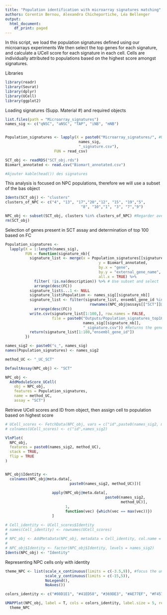 ```yaml
---
title: "Population identification with microarray signatures matching"
authors: Corentin Bernou, Alexandra Chicheportiche, Léa Bellenger
output:
  html_document:
    df_print: paged
---
```


In this script, we load the population signatures defined using our microarrays experiments
We then select the top genes for each signature, and calculate a UCell score for each signature in each cell.
Cells are individually attributed to populations based on the highest score amongst signatures.

Libraries
```r
library(readr)
library(Seurat)
library(dplyr)
library(UCell)
library(ggplot2)
```

Loading signatures (Supp. Material #) and required objects
```r
list.files(path = "Microarray_signatures")
names_sig <- c("qNSC", "aNSC", "TAP", "iNB", "mNB")


Population_signatures <- lapply(X = paste0("Microarray_signatures/", #Use list_files again
                                 names_sig, 
                                 "_signature.csv"),
                      FUN = read_csv)

SCT_obj <- readRDS("SCT_obj.rds")
Biomart_annotated <- read.csv("Biomart_annotated.csv")

#Ajouter kable(head()) des signatures
```

This analysis is focused on NPC populations, therefore we will use a subset of the bas object
```r
Idents(SCT_obj) <- "clusters"
clusters_of_NPC <- c("4", "13", "17","20","12", "15", "19","5",
                                  "8", "10","1", "3", "7","9")

NPC_obj <- subset(SCT_obj, clusters %in% clusters_of_NPC) #Regarder avec les idents = cluster_of_NPC
rm(SCT_obj)
```


Selection of genes present in SCT assay and determination of top 100 based on FC
```r
Population_signatures <- 
  lapply(X = 1:length(names_sig),
         FUN = function(signature_nb){
           signature_list <- merge(x = Population_signatures[[signature_nb]],
                                          y = Biomart_annotated,
                                          by.x = "gene",
                                          by.y = "external_gene_name",
                                          all.x = TRUE) %>%
             filter( !is.na(description)) %>% # Use subset and select
             arrange(desc(FC))
           signature_list$...1 <- NULL
           signature_list$Population <- names_sig[[signature_nb]]
           signature_list <- filter(signature_list, ensembl_gene_id %in%
                                      rownames(NPC_obj@assays[["SCT"]]@data)) %>%
             arrange(desc(FC))
           write.csv(signature_list[1:100,], row.names = FALSE,
                     file = paste0("Outputs/Population_signatures_top100/Top100_", 
                                   names_sig[[signature_nb]], 
                                   "_signature.csv")) #Returns the gene list for verification
           return(signature_list[1:100,"ensembl_gene_id"])
         })

names_sig2 <- paste0("s_", names_sig)
names(Population_signatures) <- names_sig2
```

```r
method_UC <- "_UC_SCT"

DefaultAssay(NPC_obj) <- "SCT"

NPC_obj <-
  AddModuleScore_UCell(
    obj = NPC_obj,
    features = Population_signatures,
    name = method_UC,
    assay = "SCT")
```

Retrieve UCell scores and ID from object, then assign cell to population based on highest score
```r
# UCell_scores <- FetchData(NPC_obj, vars = c("id",paste0(names_sig2, method_UC)))
# colnames(UCell_scores) <- c("id",names_sig2)

VlnPlot(
  NPC_obj,
  features = paste0(names_sig2, method_UC),
  stack = TRUE,
  flip = TRUE
)


NPC_obj$Identity <- 
  colnames(NPC_obj@meta.data[,
                             paste0(names_sig2, method_UC)])[
                               
                     apply(NPC_obj@meta.data[,
                                             paste0(names_sig2,
                                                    method_UC)], 
                           1,
                           function(vec) {which(vec == max(vec))})
                     ]

# Cell_identity <- UCell_scores$Identity
# names(Cell_identity) <- rownames(UCell_scores)
# 
# NPC_obj <- AddMetaData(NPC_obj, metadata = Cell_identity, col.name = "Identity")
# 
# NPC_obj$Identity <- factor(NPC_obj$Identity, levels = names_sig2)
Idents(NPC_obj) <- "Identity"
```

Representing NPC cells only with identity

```r
theme_NPC <- list(scale_x_continuous(limits = c(-3.5,9)), #focus the umap
                  scale_y_continuous(limits = c(-15,5)),
                  NoLegend(),
                  NoAxes())

colors_identity <- c("#08D1E1", "#41ED58", "#369DE3", "#AE77EF", "#F4576F")

UMAPPlot(NPC_obj, label = T, cols = colors_identity, label.size = 5, repel = T) +
  theme_NPC
```

